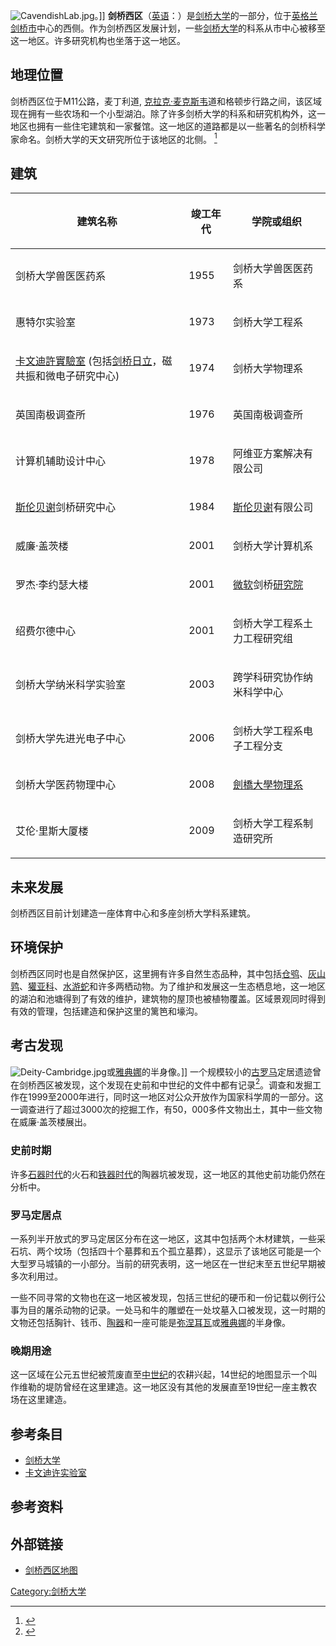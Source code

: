{{coord|52|12|37|N|0|5|26|E|display=title}}
[[File:CavendishLab.jpg|thumb]]。]]
'''剑桥西区'''（[[英语|英语]]：'''{{lang|en|West Cambridge}}'''）是[[剑桥大学|剑桥大学]]的一部分，位于[[英格兰|英格兰]][[剑桥|剑桥市]]中心的西侧。作为剑桥西区发展计划，一些[[剑桥大学|剑桥大学]]的科系从市中心被移至这一地区。许多研究机构也坐落于这一地区。

== 地理位置 ==

剑桥西区位于M11公路，麦丁利道, [[詹姆斯·克拉克·麦克斯韦|克拉克·麦克斯韦]]道和格顿步行路之间，该区域现在拥有一些农场和一个小型湖泊。除了许多剑桥大学的科系和研究机构外，这一地区也拥有一些住宅建筑和一家餐馆。这一地区的道路都是以一些著名的剑桥科学家命名。剑桥大学的天文研究所位于该地区的北侧。 <ref>{{cite web |url=http://www-building.arct.cam.ac.uk/westc/ |title=剑桥西区发展计划 |accessdate=2009-03-12 |publisher=[[剑桥大学|剑桥大学]] |deadurl=yes |archiveurl=https://web.archive.org/web/20081009173500/http://www-building.arct.cam.ac.uk/westc/ |archivedate=2008-10-09 }}</ref>

==建筑 ==
{| class="wikitable sortable" border="1"
|-
! 建筑名称
! 竣工年代
! 学院或组织
|-
| 剑桥大学兽医医药系
| 1955
| 剑桥大学兽医医药系
|-
| 惠特尔实验室
| 1973
| 剑桥大学工程系
|-
| [[卡文迪許實驗室|卡文迪許實驗室]] (包括[[剑桥日立|剑桥日立]]，磁共振和微电子研究中心)
| 1974
| 剑桥大学物理系
|-
| 英国南极调查所
| 1976
| 英国南极调查所
|-
| 计算机辅助设计中心
| 1978
| 阿维亚方案解决有限公司
|-
| [[斯伦贝谢|斯伦贝谢]]剑桥研究中心
| 1984
| [[斯伦贝谢|斯伦贝谢]]有限公司
|-
| 威廉·盖茨楼
| 2001
| 剑桥大学计算机系
|-
| 罗杰·李约瑟大楼
| 2001
| [[微软|微软]]剑桥[[微软研究院|研究院]]
|-
| 绍费尔德中心
| 2001
| 剑桥大学工程系土力工程研究组
|-
| 剑桥大学纳米科学实验室
| 2003
| 跨学科研究协作纳米科学中心
|-
| 剑桥大学先进光电子中心
| 2006
| 剑桥大学工程系电子工程分支
|-
| 剑桥大学医药物理中心
| 2008
| [[卡文迪許實驗室|劍橋大學物理系]]
|-
| 艾伦·里斯大厦楼
| 2009
| 剑桥大学工程系制造研究所
|}

== 未来发展 ==
剑桥西区目前计划建造一座体育中心和多座剑桥大学科系建筑。

== 环境保护 ==
剑桥西区同时也是自然保护区，这里拥有许多自然生态品种，其中包括[[仓鸮|仓鸮]]、[[灰山鹑|灰山鹑]]、[[獾亚科|獾亚科]]、[[水游蛇|水游蛇]]和许多两栖动物。为了维护和发展这一生态栖息地，这一地区的湖泊和池塘得到了有效的维护，建筑物的屋顶也被植物覆盖。区域景观同时得到有效的管理，包括建造和保护这里的篱笆和壕沟。

== 考古发现 ==
[[File:Deity-Cambridge.jpg|thumb]]或[[雅典娜|雅典娜]]的半身像。]]
一个规模较小的[[古罗马|古罗马]]定居遗迹曾在剑桥西区被发现，这个发现在史前和中世纪的文件中都有记录<ref>{{cite web|url=http://www-building.arct.cam.ac.uk/westc/archaeology/archaeology.html|title=剑桥西区考古发现|accessdate=2009-03-12|publisher=剑桥考古小组|deadurl=yes|archiveurl=https://web.archive.org/web/20101203021420/http://www-building.arct.cam.ac.uk/westc/archaeology/archaeology.html|archivedate=2010-12-03}}</ref>。调查和发掘工作在1999至2000年进行，同时这一地区对公众开放作为国家科学周的一部分。这一调查进行了超过3000次的挖掘工作，有50，000多件文物出土，其中一些文物在威廉·盖茨楼展出。

=== 史前时期 ===
许多[[石器时代|石器时代]]的火石和[[铁器时代|铁器时代]]的陶器坑被发现，这一地区的其他史前功能仍然在分析中。

=== 罗马定居点 ===
一系列半开放式的罗马定居区分布在这一地区，这其中包括两个木材建筑，一些采石坑、两个坟场（包括四十个墓葬和五个孤立墓葬），这显示了该地区可能是一个大型罗马城镇的一小部分。当前的研究表明，这一地区在一世纪末至五世纪早期被多次利用过。

一些不同寻常的文物也在这一地区被发现，包括三世纪的硬币和一份记载以例行公事为目的屠杀动物的记录。一处马和牛的雕塑在一处坟墓入口被发现，这一时期的文物还包括胸针、钱币、[[陶器|陶器]]和一座可能是[[弥涅耳瓦|弥涅耳瓦]]或[[雅典娜|雅典娜]]的半身像。

=== 晚期用途 ===
这一区域在公元五世纪被荒废直至[[中世纪|中世纪]]的农耕兴起，14世纪的地图显示一个叫作维勒的堤防曾经在这里建造。这一地区没有其他的发展直至19世纪一座主教农场在这里建造。

==参考条目==
*[[剑桥大学|剑桥大学]]
*[[卡文迪许实验室|卡文迪许实验室]]
== 参考资料 ==
{{reflist}}

== 外部链接 ==
*{{en icon}}[https://web.archive.org/web/20060720182300/http://www.cam.ac.uk/map/v3/drawmap.cgi?mp=main 剑桥西区地图]


[[Category:剑桥大学|Category:剑桥大学]]
